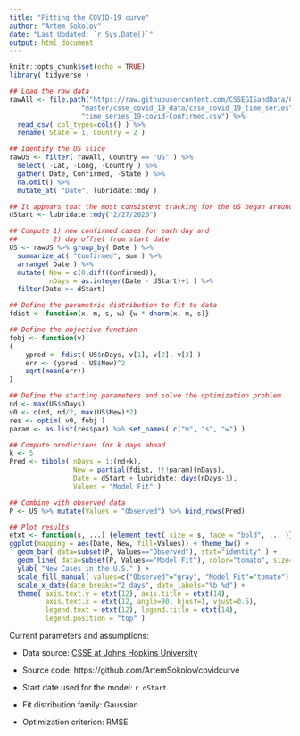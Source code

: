 ```yaml
---
title: "Fitting the COVID-19 curve"
author: "Artem Sokolov"
date: "Last Updated: `r Sys.Date()`"
output: html_document
---
```


```r
knitr::opts_chunk$set(echo = TRUE)
library( tidyverse )

```

```r
## Load the raw data
rawAll <- file.path("https://raw.githubusercontent.com/CSSEGISandData/COVID-19",
                  "master/csse_covid_19_data/csse_covid_19_time_series",
                  "time_series_19-covid-Confirmed.csv") %>%
  read_csv( col_types=cols() ) %>%
  rename( State = 1, Country = 2 )

## Identify the US slice
rawUS <- filter( rawAll, Country == "US" ) %>%
  select( -Lat, -Long, -Country ) %>%
  gather( Date, Confirmed, -State ) %>%
  na.omit() %>%
  mutate_at( "Date", lubridate::mdy )

## It appears that the most consistent tracking for the US began around 2/27
dStart <- lubridate::mdy("2/27/2020")

## Compute 1) new confirmed cases for each day and 
##         2) day offset from start date
US <- rawUS %>% group_by( Date ) %>%
  summarize_at( "Confirmed", sum ) %>%
  arrange( Date ) %>%
  mutate( New = c(0,diff(Confirmed)),
          nDays = as.integer(Date - dStart)+1 ) %>%
  filter(Date >= dStart)

## Define the parametric distribution to fit to data
fdist <- function(x, m, s, w) {w * dnorm(x, m, s)}

## Define the objective function
fobj <- function(v)
{
    ypred <- fdist( US$nDays, v[1], v[2], v[3] )
    err <- (ypred - US$New)^2
    sqrt(mean(err))
}

## Define the starting parameters and solve the optimization problem
nd <- max(US$nDays)
v0 <- c(nd, nd/2, max(US$New)*2)
res <- optim( v0, fobj )
param <- as.list(res$par) %>% set_names( c("m", "s", "w") )

## Compute predictions for k days ahead
k <- 5
Pred <- tibble( nDays = 1:(nd+k),
                New = partial(fdist, !!!param)(nDays),
                Date = dStart + lubridate::days(nDays-1),
                Values = "Model Fit" )

## Combine with observed data
P <- US %>% mutate(Values = "Observed") %>% bind_rows(Pred)

## Plot results
etxt <- function(s, ...) {element_text( size = s, face = "bold", ... )}
ggplot(mapping = aes(Date, New, fill=Values)) + theme_bw() +
  geom_bar( data=subset(P, Values=="Observed"), stat="identity" ) +
  geom_line( data=subset(P, Values=="Model Fit"), color="tomato", size=1.25 ) +
  ylab( "New Cases in the U.S." ) +
  scale_fill_manual( values=c("Observed"="gray", "Model Fit"="tomato") ) +
  scale_x_date(date_breaks="2 days", date_labels="%b %d") +
  theme( axis.text.y = etxt(12), axis.title = etxt(14),
         axis.text.x = etxt(12, angle=90, hjust=1, vjust=0.5),
         legend.text = etxt(12), legend.title = etxt(14),
         legend.position = "top" )

```

Current parameters and assumptions:

* Data source: [CSSE at Johns Hopkins University](https://github.com/CSSEGISandData/COVID-19/tree/master/csse_covid_19_data)

* Source code: https://github.com/ArtemSokolov/covidcurve

* Start date used for the model: `r dStart`

* Fit distribution family: Gaussian

* Optimization criterion: RMSE
